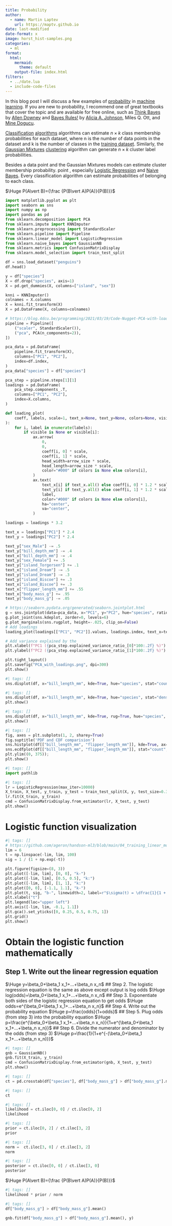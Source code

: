 ```yaml
---
title: Probability
author:
  - name: Martin Laptev
    url: https://maptv.github.io
date: last-modified
date-format: x
image: horst_hist-samples.png
categories:
  - ml
format:
  html:
    mermaid:
      theme: default
    output-file: index.html
filters:
  - ../date.lua
  - include-code-files
---
```


In this blog post I will discuss a few examples of [probability](https://en.wikipedia.org/wiki/Probability#:~:text=Probability%20is%20the%20branch%20of,event%20and%201%20indicates%20certainty.) in [machine learning](https://en.wikipedia.org/wiki/Machine_learning#:~:text=Machine%20learning%20(ML)%20is%20a%20field%20of%20study%20in%20artificial%20intelligence%20concerned%20with%20the%20development%20and%20study%20of%20statistical%20algorithms%20that%20can%20effectively%20generalize%20and%20thus%20perform%20tasks%20without%20explicit%20instructions.). If you are new to probability, I recommend one of great textbooks that cover the topic and are available for free online, such as [Think Bayes](https://allendowney.github.io/ThinkBayes2) by [Allen Downey](https://www.allendowney.com) and [Bayes Rules!](https://www.bayesrulesbook.com) by [Alicia A. Johnson](https://ajohns24.github.io), Miles Q. Ott, and [Mine Dogucu](https://www.minedogucu.com).

[Classification](https://en.wikipedia.org/wiki/Statistical_classification) [algorithms](https://en.wikipedia.org/wiki/Algorithm) algorithms can estimate $n \times k$ class membership probabilities for each dataset, where n is the number of data points in the dataset and k is the number of classes in the [training dataset](https://en.wikipedia.org/wiki/Training,_validation,_and_test_data_sets#:~:text=training%20data%20set%2C%5B3%5D%20which%20is%20a%20set%20of%20examples%20used%20to%20fit%20the%20parameters%20(e.g.%20weights%20of%20connections%20between%20neurons%20in%20artificial%20neural%20networks)%20of%20the%20model.). Similarly, the [Gaussian Mixtures](https://scikit-learn.org/stable/modules/mixture.html) [clustering](https://scikit-learn.org/stable/modules/clustering.html) algorithm can generate $n \times k$ cluster label probabilities.

Besides  a data point and the Gaussian Mixtures models can estimate cluster membership probability. point , especially [Logistic Regression](https://en.wikipedia.org/wiki/Logistic_regression) and [Naive Bayes](https://en.wikipedia.org/wiki/Naive_Bayes_classifier). Every classification algorithm can estimate probabilities of belonging to each class.

$\Huge P(A\vert B)={\frac {P(B\vert A)P(A)}{P(B)}}$

```python
import matplotlib.pyplot as plt
import seaborn as sns
import numpy as np
import pandas as pd
from sklearn.decomposition import PCA
from sklearn.impute import KNNImputer
from sklearn.preprocessing import StandardScaler
from sklearn.pipeline import Pipeline
from sklearn.linear_model import LogisticRegression
from sklearn.naive_bayes import GaussianNB
from sklearn.metrics import ConfusionMatrixDisplay
from sklearn.model_selection import train_test_split
```

```python
df = sns.load_dataset("penguins")
df.head()
```

```python
y = df["species"]
X = df.drop("species", axis=1)
X = pd.get_dummies(X, columns=["island", "sex"])
```

```python
knni = KNNImputer()
colnames = X.columns
X = knni.fit_transform(X)
X = pd.DataFrame(X, columns=colnames)
```



```python
# https://blog.4dcu.be/programming/2021/03/19/Code-Nugget-PCA-with-loadings.html
pipeline = Pipeline([
    ("scaler", StandardScaler()),
    ("pca", PCA(n_components=2)),
])

pca_data = pd.DataFrame(
    pipeline.fit_transform(X),
    columns=["PC1", "PC2"],
    index=df.index,
)
pca_data["species"] = df["species"]

pca_step = pipeline.steps[1][1]
loadings = pd.DataFrame(
    pca_step.components_.T,
    columns=["PC1", "PC2"],
    index=X.columns,
)

def loading_plot(
    coeff, labels, scale=1, text_x=None, text_y=None, colors=None, visible=None, ax=plt, arrow_size=0.5
):
    for i, label in enumerate(labels):
        if visible is None or visible[i]:
            ax.arrow(
                0,
                0,
                coeff[i, 0] * scale,
                coeff[i, 1] * scale,
                head_width=arrow_size * scale,
                head_length=arrow_size * scale,
                color="#000" if colors is None else colors[i],
            )
            ax.text(
                text_x[i] if text_x.all() else coeff[i, 0] * 1.2 * scale,
                text_y[i] if text_y.all() else coeff[i, 1] * 1.2 * scale,
                label,
                color="#000" if colors is None else colors[i],
                ha="center",
                va="center",
            )

loadings = loadings * 3.2

text_x = loadings["PC1"] * 2.4
text_y = loadings["PC2"] * 2.4

text_y["sex_Male"] -= .5
text_y["bill_depth_mm"] -= .4
text_x["bill_depth_mm"] -= .4
text_y["sex_Female"] += .5
text_y["island_Torgersen"] += .1
text_x["island_Dream"] -= .5
text_y["island_Dream"] -= .3
text_y["island_Biscoe"] += .3
text_x["island_Biscoe"] += .3
text_x["flipper_length_mm"] += .55
text_x["body_mass_g"] += .95
text_y["body_mass_g"] -= .05

# https://seaborn.pydata.org/generated/seaborn.jointplot.html
g = sns.jointplot(data=pca_data, x="PC1", y="PC2", hue="species", ratio=4, marginal_ticks=True, height=8)
g.plot_joint(sns.kdeplot, zorder=0, levels=6)
g.plot_marginals(sns.rugplot, height=-.025, clip_on=False)
# Add loadings
loading_plot(loadings[["PC1", "PC2"]].values, loadings.index, text_x=text_x, text_y=text_y, scale=2, arrow_size=0.02)

# Add variance explained by the
plt.xlabel(f"PC1 ({pca_step.explained_variance_ratio_[0]*100:.2f} %)")
plt.ylabel(f"PC2 ({pca_step.explained_variance_ratio_[1]*100:.2f} %)")

plt.tight_layout()
plt.savefig("PCA_with_loadings.png", dpi=300)
plt.show()
```

```python
#| tags: []
sns.displot(df, x="bill_length_mm", kde=True, hue="species", stat="count");
```

```python
#| tags: []
sns.displot(df, x="bill_length_mm", kde=True, hue="species", stat="density");
plt.show()
```

```python
#| tags: []
sns.displot(df, x="bill_length_mm", kde=True, rug=True, hue="species", stat="proportion");
plt.show()
```

```python
#| tags: []
fig, axes = plt.subplots(1, 2, sharey=True)
fig.suptitle('PDF and CDF comparision')
sns.histplot(df[["bill_length_mm", "flipper_length_mm"]], kde=True, ax=axes[0]);
sns.ecdfplot(df[["bill_length_mm", "flipper_length_mm"]], stat="count", ax=axes[1], legend=False)
plt.ylim((0, 375));
plt.show()
```

```python
#| tags: []
import pathlib
```

```python
#| tags: []
lr = LogisticRegression(max_iter=10000)
X_train, X_test, y_train, y_test = train_test_split(X, y, test_size=0.33, random_state=42)
lr.fit(X_train, y_train)
cmd = ConfusionMatrixDisplay.from_estimator(lr, X_test, y_test)
plt.show()
```

# Logistic function visualization

```python
#| tags: []
# https://github.com/ageron/handson-ml3/blob/main/04_training_linear_models.ipynb
lim = 6
t = np.linspace(-lim, lim, 100)
sig = 1 / (1 + np.exp(-t))

plt.figure(figsize=(8, 3))
plt.plot([-lim, lim], [0, 0], "k-")
plt.plot([-lim, lim], [0.5, 0.5], "k:")
plt.plot([-lim, lim], [1, 1], "k:")
plt.plot([0, 0], [-1.1, 1.1], "k-")
plt.plot(t, sig, "b-", linewidth=2, label=r"$\sigma(t) = \dfrac{1}{1 + e^{-t}}$")
plt.xlabel("t")
plt.legend(loc="upper left")
plt.axis([-lim, lim, -0.1, 1.1])
plt.gca().set_yticks([0, 0.25, 0.5, 0.75, 1])
plt.grid()
plt.show()
```

# Obtain the logistic function mathematically

## Step 1. Write out the linear regression equation
$\Huge y=\beta_0+\beta_1 x_1+...+\beta_n x_n$
## Step 2. The logistic regression equation is the same as above except output is log odds
$\Huge log(odds)=\beta_0+\beta_1 x_1+...+\beta_n x_n$
## Step 3. Exponentiate both sides of the logistic regression equation to get odds
$\Huge odds=e^{\beta_0+\beta_1 x_1+...+\beta_n x_n}$
## Step 4. Write out the probability equation
$\Huge p=\frac{odds}{1+odds}$
## Step 5. Plug odds (from step 3) into the probability equation
$\Huge p=\frac{e^{\beta_0+\beta_1 x_1+...+\beta_n x_n}}{1+e^{\beta_0+\beta_1 x_1+...+\beta_n x_n}}$
## Step 6. Divide the numerator and denominator by the odds (from step 3)
$\Huge p=\frac{1}{1+e^{-(\beta_0+\beta_1 x_1+...+\beta_n x_n)}}$

```python
#| tags: []
gnb = GaussianNB()
gnb.fit(X_train, y_train)
cmd = ConfusionMatrixDisplay.from_estimator(gnb, X_test, y_test)
plt.show()
```

```python
#| tags: []
ct = pd.crosstab(df["species"], df["body_mass_g"] > df["body_mass_g"].mean(), margins=True)
```

```python
#| tags: []
ct
```

```python
#| tags: []
likelihood = ct.iloc[0, 0] / ct.iloc[0, 2]
likelihood
```

```python
#| tags: []
prior = ct.iloc[0, 2] / ct.iloc[3, 2]
prior
```

```python
#| tags: []
norm =  ct.iloc[3, 0] / ct.iloc[3, 2]
norm
```

```python
#| tags: []
posterior = ct.iloc[0, 0] / ct.iloc[3, 0]
posterior
```

$\Huge P(A\vert B)={\frac {P(B\vert A)P(A)}{P(B)}}$

```python
#| tags: []
likelihood * prior / norm
```

```python
#| tags: []
df["body_mass_g"] > df["body_mass_g"].mean()
```

```python
gnb.fit(df["body_mass_g"] > df["body_mass_g"].mean(), y)
```

```{=html}
<script src="../../time.js"></script>
<script>
const tooltipTriggerList = document.querySelectorAll('[data-bs-toggle="tooltip"]')
const tooltipList = [...tooltipTriggerList].map(tooltipTriggerEl => new bootstrap.Tooltip(tooltipTriggerEl))
</script>
<style>
#title-block-header > div.quarto-title-banner.page-columns.page-full { margin: 0px; padding: 0px; }
#title-block-header { margin: 0px; }
main#quarto-document-content { margin: 0px; padding: 0px; }
ul.navbar-nav.navbar-nav-scroll { -webkit-flex-direction: row; }
#quarto-sidebar { padding: 0px; }
#quarto-sidebar > * { padding: 0px; }
#quarto-margin-sidebar { padding: 17px; }
div.quarto-title-meta { padding-bottom: 8px; }
</style>
```

